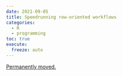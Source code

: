 ```yaml
---
date: 2021-09-05
title: Speedrunning row-oriented workflows
categories:
  - R
  - programming
toc: true
execute:
  freeze: auto
---
```


[Permanently moved.](../../posts/2021-09-05-speedrunning_rows.qmd)

